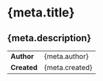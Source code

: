 
# {meta.title}

## {meta.description}

|             |                |
| ----------- | -------------- |
| **Author**  | {meta.author}  |
| **Created** | {meta.created} |

<BlobmeSpec />

